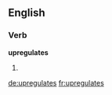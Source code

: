 ==English==

===Verb===
'''upregulates'''

# {{third-person singular of|upregulate}}

[[de:upregulates]]
[[fr:upregulates]]